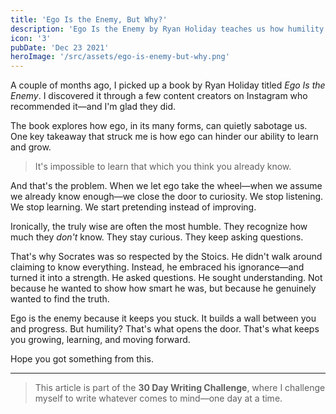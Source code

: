 ```yaml
---
title: 'Ego Is the Enemy, But Why?'
description: 'Ego Is the Enemy by Ryan Holiday teaches us how humility and curiosity are the keys to growth, while ego only holds us back. A great reminder to stay humble and keep learning.'
icon: '3'
pubDate: 'Dec 23 2021'
heroImage: '/src/assets/ego-is-enemy-but-why.png'
---
```


A couple of months ago, I picked up a book by Ryan Holiday titled *Ego Is the Enemy*. I discovered it through a few content creators on Instagram who recommended it—and I'm glad they did.

The book explores how ego, in its many forms, can quietly sabotage us. One key takeaway that struck me is how ego can hinder our ability to learn and grow.

> It's impossible to learn that which you think you already know.

And that's the problem. When we let ego take the wheel—when we assume we already know enough—we close the door to curiosity. We stop listening. We stop learning. We start pretending instead of improving.

Ironically, the truly wise are often the most humble. They recognize how much they *don't* know. They stay curious. They keep asking questions.

That's why Socrates was so respected by the Stoics. He didn't walk around claiming to know everything. Instead, he embraced his ignorance—and turned it into a strength. He asked questions. He sought understanding. Not because he wanted to show how smart he was, but because he genuinely wanted to find the truth.

Ego is the enemy because it keeps you stuck. It builds a wall between you and progress. But humility? That's what opens the door. That's what keeps you growing, learning, and moving forward.

Hope you got something from this.

---

> This article is part of the **30 Day Writing Challenge**, where I challenge myself to write whatever comes to mind—one day at a time.

